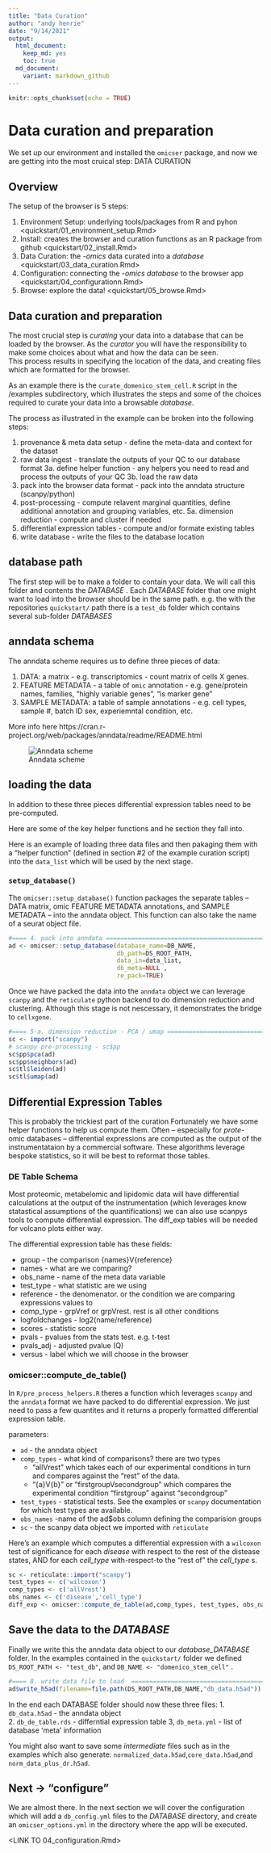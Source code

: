 ```yaml
---
title: "Data Curation"
author: "andy henrie"
date: "9/14/2021"
output:
  html_document: 
    keep_md: yes
    toc: true
  md_document:
    variant: markdown_github
---
```


```r
knitr::opts_chunk$set(echo = TRUE)
```
# Data curation and preparation

We set up our environment and installed the `omicser` package, and now we are getting into the most cruical step: DATA CURATION

## Overview

The setup of the browser is 5 steps:

1. Environment Setup: underlying tools/packages from R and pyhon <quickstart/01_environment_setup.Rmd>
2. Install: creates the browser and curation functions as an R package from github <quickstart/02_install.Rmd>
3. Data Curation: the _-omics_ data curated into a _database_  <quickstart/03_data_curation.Rmd>
4. Configuration: connecting the _-omics database_ to the browser app <quickstart/04_configurationn.Rmd>
5. Browse: explore the data!  <quickstart/05_browse.Rmd>


## Data curation and preparation

The most crucial step is _curating_ your data into a database that can be loaded by the browser.  As the _curator_ you will have the responsibility to make some choices about what and how the data can be seen.  
This process results in specifying the location of the data, and creating files which are formatted for the browser.

As an example there is the `curate_domenico_stem_cell.R` script in the /examples subdirectory, which illustrates the steps and some of the choices required to curate your data into a browsable _database_. 

The process as illustrated in the example can be broken into the following steps:

1. provenance & meta data setup - define the meta-data and context for the dataset
3. raw data ingest - translate the outputs of your QC to our database format
  3a. define helper function - any helpers you need to read and process the outputs of your QC
  3b. load the raw data
4. pack into the browser data format - pack into the anndata structure (scanpy/python)
5. post-processing - compute relavent marginal quantities, define additional annotation and grouping variables, etc.
  5a. dimension reduction - compute and cluster if needed
6. differential expression tables - compute and/or formate existing tables
7. write database - write the files to the database location

## database path 

The first step will be to make a folder to contain your data.  We will call this folder and contents the _DATABASE_ .   Each _DATABASE_ folder that one might want to load into the browser should be in the same path.  e.g. the with the repositories `quickstart/` path there is a `test_db` folder which contains several sub-folder _DATABASES_

              
## anndata schema


The anndata scheme requires us to define three pieces of data:


1. DATA: a matrix - e.g. transcriptomics - count matrix of cells X genes.
2. FEATURE METADATA - a table of `omic` annotation - e.g. gene/protein names, families, "highly variable genes", "is marker gene"
3. SAMPLE METADATA: a table of sample annotations - e.g.  cell types, sample #, batch ID sex, experiemntal condition, etc.

More info here https://cran.r-project.org/web/packages/anndata/readme/README.html 

![Anndata scheme](/Users/ahenrie/Projects/NDCN_dev/omicser/inst/anndata_for_r.png)


## loading the data

In addition to these three pieces differential expression tables need to be pre-computed.

Here are some of the key helper functions and he section they fall into.

Here is an example of loading three data files and then pakaging them with a "helper function" (defined in section #2 of the example curation script) into the `data_list` which will be used by the next stage.

### `setup_database()`
The `omicser::setup_database()` function packages the separate tables -- DATA matrix, omic FEATURE METADATA annotations, and SAMPLE METADATA -- into the anndata object.  This function can also take the name of a seurat object file.  


``` r
#==== 4. pack into anndata =========================================================================
ad <- omicser::setup_database(database_name=DB_NAME,
                              db_path=DS_ROOT_PATH,
                              data_in=data_list,
                              db_meta=NULL ,
                              re_pack=TRUE)
```


Once we have packed the data into the `anndata` object we can leverage `scanpy` and the `reticulate` python backend to do dimension reduction and clustering. 
Although this stage is not nescessary, it demonstrates the bridge to `cellxgene`.

``` r
#==== 5-a. dimension reduction - PCA / umap ========================================================
sc <- import("scanpy")
# scanpy pre-processing - sc$pp
sc$pp$pca(ad)
sc$pp$neighbors(ad)
sc$tl$leiden(ad)
sc$tl$umap(ad)

```

## Differential Expression Tables 
This is probably the trickiest part of the curation  Fortunately we have some helper functions to help us compute them.  Often -- especially for _prote-_ omic databases -- differential expressions are computed as the output of the instrumentataion by a commercial software.  These algorithms leverage bespoke statistics, so it will be best to reformat those tables. 



### DE Table Schema

Most proteomic, metabelomic and lipidomic data will have differential calculations at the output of the instrumentation (which leverages know statastical assumptions of the quantifications) we can also use scanpys tools to compute differential expression.  The diff_exp tables will be needed for volcano plots either way.

The differential expression table has these fields:

   - group - the comparison   {names}V{reference}
   - names - what are we comparing?
   - obs_name  - name of the meta data variable
   - test_type - what statistic are we using
   - reference - the denomenator. or the condition we are comparing expressions values to
   - comp_type - grpVref or grpVrest. rest is all other conditions
   - logfoldchanges - log2(name/reference)
   - scores - statistic score
   - pvals - pvalues from the stats test. e.g. t-test
   - pvals_adj - adjusted pvalue (Q)
   - versus - label which we will choose in the browser
   
   
   
### omicser::compute_de_table()

In `R/pre_process_helpers.R` theres a function which leverages `scanpy` and the `anndata` format we have packed to do differential expression.  We just need to pass a few quantites and it returns a properly formatted differential expression table.

parameters:

  - `ad` - the anndata object
  - `comp_types` - what kind of comparisons? there are two types
    - "allVrest" which takes each of our experimental conditions in turn and compares against the "rest" of the data.
    - "{a}V{b}" or "firstgroupVsecondgroup" which compares the experimental condition "firstgroup" against "secondgroup"
  - `test_types` - statistical tests.  See the examples or `scanpy` documentation for which test types are available.
  - `obs_names` -name of the ad$obs column defining the comparision groups
  - `sc` - the scanpy data object we imported with `reticulate`

Here's an example which computes a differential expression with a `wilcoxon` test of significance for each _disease_ with respect to the rest of the distease states, AND for each _cell_type_ with-respect-to the "rest of" the _cell_type_ s. 

``` r
sc <- reticulate::import("scanpy")
test_types <- c('wilcoxon')
comp_types <- c('allVrest')
obs_names <- c('disease','cell_type')
diff_exp <- omicser::compute_de_table(ad,comp_types, test_types, obs_names,sc)

```



## Save the data to the _DATABASE_

Finally we write this the anndata data object to our _database_DATABASE_ folder.   In the examples contained in the `quickstart/` folder we defined `DS_ROOT_PATH <- "test_db"`, and `DB_NAME <- "domenico_stem_cell"` .
``` r
#==== 8. write data file to load  =========================================================================
ad$write_h5ad(filename=file.path(DS_ROOT_PATH,DB_NAME,"db_data.h5ad"))
```

In the end each DATABASE folder should now these three files:
1. `db_data.h5ad` - the anndata object          
2. `db_de_table.rds` - differntial expression table
3, `db_meta.yml` - list of database 'meta' information

You might also want to save some _intermediate_ files such as in the examples which also generate: `normalized_data.h5ad`,`core_data.h5ad`,and `norm_data_plus_dr.h5ad`.


## Next -> "configure"
We are almost there.  In the next section we will cover the configuration which will add a `db_config.yml` files to the _DATABASE_ directory, and create an `omicser_options.yml` in the directory where the app will be executed.

<LINK TO 04_configuration.Rmd>
